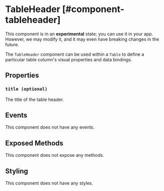 
# TableHeader [#component-tableheader]

<Callout type="warning" emoji="📔">This component is in an **experimental** state; you can use it in your app. However, we may modify it, and it may even have breaking changes in the future.</Callout>

The `TableHeader` component can be used within a `Table` to define a particular table column's visual properties and data bindings.



## Properties

### `title (optional)`

The title of the table header.

## Events

This component does not have any events.

## Exposed Methods

This component does not expose any methods.

## Styling

This component does not have any styles.
